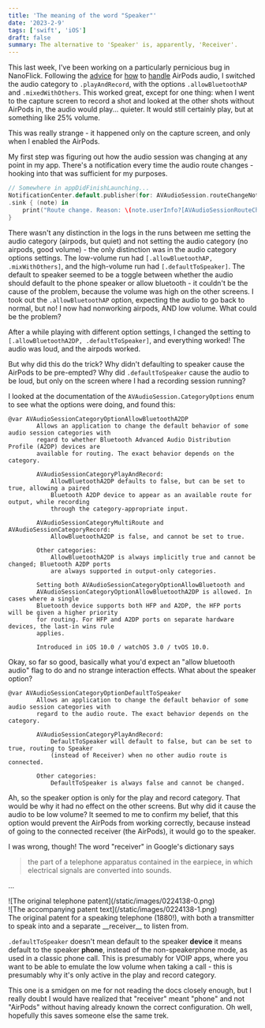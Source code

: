 ```yaml
---
title: 'The meaning of the word "Speaker"'
date: '2023-2-9'
tags: ['swift', 'iOS']
draft: false
summary: The alternative to 'Speaker' is, apparently, 'Receiver'.
---
```


This last week, I've been working on a particularly pernicious bug in NanoFlick.
Following the
[advice](https://stackoverflow.com/questions/46612223/avaudiorecorder-avaudiosession-with-apple-airpods)
for [how](https://stackoverflow.com/questions/63513902/setting-playandrecord-category-on-avaudiosession-causes-a-route-change)
to [handle](https://gist.github.com/rnapier/e953299037989dd768f67dae0465f819)
AirPods audio, I switched the audio category to 
`.playAndRecord`, with the options `.allowBluetoothAP` and `.mixedWithOthers`. This worked great, except for one thing:
when I went to the capture screen to record a shot and looked at the other shots
without AirPods in, the audio would play... quieter. It would still certainly play,
but at something like 25% volume.

This was really strange - it happened only on the capture screen, and only when I
enabled the AirPods.

My first step was figuring out how the audio session was changing at any point in my app.
There's a notification every time the audio route changes - hooking into that was sufficient for my purposes.
```swift
// Somewhere in appDidFinishLaunching...
NotificationCenter.default.publisher(for: AVAudioSession.routeChangeNotification)
.sink { (note) in
    print("Route change. Reason: \(note.userInfo?[AVAudioSessionRouteChangeReasonKey].map { AVAudioSession.RouteChangeReason(rawValue: ($0 as! NSNumber).uintValue) }))\n previous route: \((note.userInfo?[AVAudioSessionRouteChangePreviousRouteKey] as? AVAudioSessionRouteDescription)?.description)\ncurrent route: \(Optional.some(AVAudioSession.sharedInstance().currentRoute)?.description)\nroute options: \(Optional.some(AVAudioSession.sharedInstance().category))\nroute categoryoptions: \(Optional.some(AVAudioSession.sharedInstance().categoryOptions))\nroute available: \(AVAudioSession.sharedInstance().availableCategories)")
}
```

There wasn't any distinction in the logs in the runs between me setting the audio category (airpods, but quiet) and
not setting the audio category (no airpods, good volume) - the only distinction was in the audio category options settings.
The low-volume run had `[.allowBluetoothAP, .mixWithOthers]`, and the high-volume run had `[.defaultToSpeaker]`.
The default to speaker seemed to be a toggle between whether the audio should default to the phone speaker or allow bluetooth - it couldn't
be the cause of the problem, because the volume was high on the other screens.
I took out the `.allowBluetoothAP` option, expecting the audio to go back to normal, but no!
I now had nonworking airpods, AND low volume.
What could be the problem?

After a while playing with different option settings, I changed the setting to `[.allowBluetoothA2DP, .defaultToSpeaker]`,
and everything worked! The audio was loud, and the airpods worked.

But why did this do the trick? Why didn't defaulting to speaker cause the AirPods to be pre-empted?
Why did `.defaultToSpeaker` cause the audio to be loud, but only on the screen where I had a recording session running?

I looked at the documentation of the `AVAudioSession.CategoryOptions` enum to see what the options were doing, and found this:
```
@var AVAudioSessionCategoryOptionAllowBluetoothA2DP
        Allows an application to change the default behavior of some audio session categories with
        regard to whether Bluetooth Advanced Audio Distribution Profile (A2DP) devices are
        available for routing. The exact behavior depends on the category.

        AVAudioSessionCategoryPlayAndRecord:
            AllowBluetoothA2DP defaults to false, but can be set to true, allowing a paired
            Bluetooth A2DP device to appear as an available route for output, while recording
            through the category-appropriate input.

        AVAudioSessionCategoryMultiRoute and AVAudioSessionCategoryRecord:
            AllowBluetoothA2DP is false, and cannot be set to true.

        Other categories:
            AllowBluetoothA2DP is always implicitly true and cannot be changed; Bluetooth A2DP ports
            are always supported in output-only categories.

        Setting both AVAudioSessionCategoryOptionAllowBluetooth and
        AVAudioSessionCategoryOptionAllowBluetoothA2DP is allowed. In cases where a single
        Bluetooth device supports both HFP and A2DP, the HFP ports will be given a higher priority
        for routing. For HFP and A2DP ports on separate hardware devices, the last-in wins rule
        applies.

        Introduced in iOS 10.0 / watchOS 3.0 / tvOS 10.0.
```

Okay, so far so good, basically what you'd expect an "allow bluetooth audio" flag to do and no strange interaction effects.
What about the speaker option?
```
@var AVAudioSessionCategoryOptionDefaultToSpeaker
        Allows an application to change the default behavior of some audio session categories with
        regard to the audio route. The exact behavior depends on the category.

        AVAudioSessionCategoryPlayAndRecord:
            DefaultToSpeaker will default to false, but can be set to true, routing to Speaker
            (instead of Receiver) when no other audio route is connected.

        Other categories:
            DefaultToSpeaker is always false and cannot be changed.
```

Ah, so the speaker option is only for the play and record category. That would
be why it had no effect on the other screens. But why did it cause the audio to be
low volume? It seemed to me to confirm my belief,
that this option would prevent the AirPods from working correctly, because instead of going
to the connected receiver (the AirPods), it would go to the speaker.

I was wrong, though! The word "receiver" in Google's dictionary says

> the part of a telephone apparatus contained in the earpiece, in which electrical signals are converted into sounds.

...

<div className="-mx-2 flex flex-wrap overflow-hidden xl:-mx-2">
      <div className="my-1 w-full overflow-hidden px-2 xl:my-1 xl:w-1/2 xl:px-2">
![The original telephone patent](/static/images/0224138-0.png)
</div>
  <div className="my-1 w-full overflow-hidden px-2 xl:my-1 xl:w-1/2 xl:px-2">
![The accompanying patent text](/static/images/0224138-1.png)
</div>
</div>

<figcaption>
The original patent for a speaking telephone (1880!), with both a transmitter to speak into and a separate __receiver__
to listen from.
</figcaption>

`.defaultToSpeaker` doesn't mean default to the speaker __device__ it means default to the speaker __phone__,
instead of the non-speakerphone mode, as used in a classic phone call. This is presumably for VOIP apps, where you want to be able to
emulate the low volume when taking a call - this is presumably why it's only active in the play and record category.

This one is a smidgen on me for not reading the docs closely enough, but
I really doubt I would have realized that "receiver" meant "phone" and not "AirPods" without
having already known the correct configuration. Oh well, hopefully this saves someone else the same trek.
